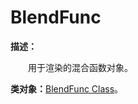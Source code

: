 # BlendFunc

**描述：**

&emsp;&emsp;用于渲染的混合函数对象。

**类对象：**[BlendFunc Class](/docs/api/Class%20Object/BlendFunc)。